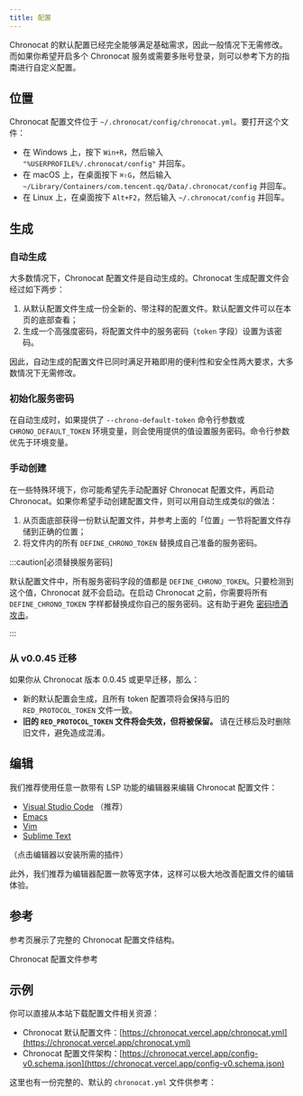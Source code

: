 ```yaml
---
title: 配置
---
```



Chronocat 的默认配置已经完全能够满足基础需求，因此一般情况下无需修改。而如果你希望开启多个
Chronocat 服务或需要多账号登录，则可以参考下方的指南进行自定义配置。

## 位置

Chronocat 配置文件位于 `~/.chronocat/config/chronocat.yml`。要打开这个文件：

- 在 Windows 上，按下 `Win+R`，然后输入 `"%USERPROFILE%/.chronocat/config"` 并回车。
- 在 macOS 上，在桌面按下 `⌘⇧G`，然后输入 `~/Library/Containers/com.tencent.qq/Data/.chronocat/config` 并回车。
- 在 Linux 上，在桌面按下 `Alt+F2`，然后输入 `~/.chronocat/config` 并回车。

## 生成

### 自动生成

大多数情况下，Chronocat 配置文件是自动生成的。Chronocat
生成配置文件会经过如下两步：

1. 从默认配置文件生成一份全新的、带注释的配置文件。默认配置文件可以在本页的底部查看；
1. 生成一个高强度密码，将配置文件中的服务密码（`token` 字段）设置为该密码。

因此，自动生成的配置文件已同时满足开箱即用的便利性和安全性两大要求，大多数情况下无需修改。

### 初始化服务密码

在自动生成时，如果提供了 `--chrono-default-token` 命令行参数或 `CHRONO_DEFAULT_TOKEN`
环境变量，则会使用提供的值设置服务密码。命令行参数优先于环境变量。

### 手动创建

在一些特殊环境下，你可能希望先手动配置好 Chronocat 配置文件，再启动
Chronocat。如果你希望手动创建配置文件，则可以用自动生成类似的做法：

1. 从页面底部获得一份默认配置文件，并参考上面的「位置」一节将配置文件存储到正确的位置；
1. 将文件内的所有 `DEFINE_CHRONO_TOKEN` 替换成自己准备的服务密码。

:::caution[必须替换服务密码]

默认配置文件中，所有服务密码字段的值都是
`DEFINE_CHRONO_TOKEN`。只要检测到这个值，Chronocat 就不会启动。在启动
Chronocat 之前，你需要将所有 `DEFINE_CHRONO_TOKEN`
字样都替换成你自己的服务密码。这有助于避免
[密码喷洒攻击](https://owasp.org/www-community/attacks/Password_Spraying_Attack)。

:::

### 从 v0.0.45 迁移

如果你从 Chronocat 版本 0.0.45 或更早迁移，那么：

- 新的默认配置会生成，且所有 token 配置项将会保持与旧的 `RED_PROTOCOL_TOKEN` 文件一致。
- **旧的 `RED_PROTOCOL_TOKEN` 文件将会失效，但将被保留。** 请在迁移后及时删除旧文件，避免造成混淆。

## 编辑

我们推荐使用任意一款带有 LSP 功能的编辑器来编辑 Chronocat 配置文件：

- [Visual Studio Code](https://marketplace.visualstudio.com/items?itemName=redhat.vscode-yaml) （推荐）
- [Emacs](https://github.com/emacs-lsp/lsp-mode)
- [Vim](https://github.com/prabirshrestha/vim-lsp)
- [Sublime Text](https://packagecontrol.io/packages/LSP-yaml)

（点击编辑器以安装所需的插件）

此外，我们推荐为编辑器配置一款等宽字体，这样可以极大地改善配置文件的编辑体验。

## 参考

参考页展示了完整的 Chronocat 配置文件结构。

<Link
  className="button button--secondary button--lg button--normal"
  to="/config/reference"
>
  <span>Chronocat 配置文件参考</span>
</Link>

## 示例

你可以直接从本站下载配置文件相关资源：

- Chronocat 默认配置文件：[https://chronocat.vercel.app/chronocat.yml](https://chronocat.vercel.app/chronocat.yml)
- Chronocat 配置文件架构：[https://chronocat.vercel.app/config-v0.schema.json](https://chronocat.vercel.app/config-v0.schema.json)

这里也有一份完整的、默认的 `chronocat.yml` 文件供参考：

<CodeBlock
  language="yml"
  title="chronocat.yml"
  children={ChronocatConfigSource}
/>
